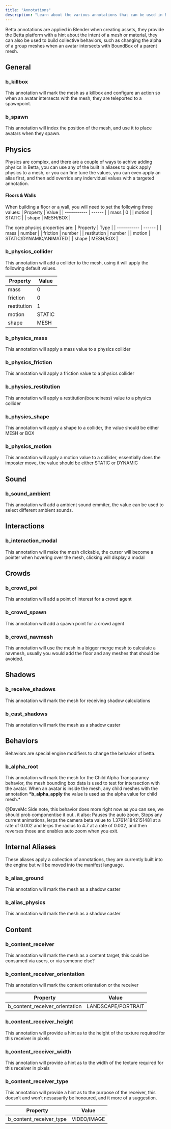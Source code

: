 ```yaml
---
title: "Annotations"
description: "Learn about the various annotations that can be used in Blender to apply berhaviors in Betta"
---
```


Betta annotations are applied in Blender when creating assets, they provide the Betta platform with a hint about the intent of a mesh or material, they can also be used to build collective behaviors, such as changing the alpha of a group meshes when an avatar intersects with BoundBox of a parent mesh.

## General

### b_killbox

This annotation will mark the mesh as a killbox and configure an action so when an avatar intersects with the mesh, they are teleported to a spawnpoint.

### b_spawn

This annotation will index the position of the mesh, and use it to place avatars when they spawn.

## Physics

Physics are complex, and there are a couple of ways to achive adding physics in Betta, you can use any of the built in aliases to quick apply physics to a mesh, or you can fine tune the values, you can even apply an alias first, and then add override any indervidual values with a targeted annotation.

#### Floors & Walls

When building a floor or a wall, you will need to set the following three values:
| Property | Value |
| ----------- | ------ |
| mass | 0 |
| motion | STATIC |
| shape | MESH/BOX |

The core physics properties are:
| Property | Type |
| ----------- | ------ |
| mass | number |
| friction | number |
| restitution | number |
| motion | STATIC/DYNAMIC/ANIMATED |
| shape | MESH/BOX |

### b_physics_collider

This annotation will add a collider to the mesh, using it will apply the following default values.

| Property    | Value  |
| ----------- | ------ |
| mass        | 0      |
| friction    | 0      |
| restitution | 1      |
| motion      | STATIC |
| shape       | MESH   |

### b_physics_mass

This annotation will apply a mass value to a physics collider

### b_physics_friction

This annotation will apply a friction value to a physics collider

### b_physics_restitution

This annotation will apply a restitution(bounciness) value to a physics collider

### b_physics_shape

This annotation will apply a shape to a collider, the value should be either MESH or BOX

### b_physics_motion

This annotation will apply a motion value to a collider, essentially does the imposter move, the value should be either STATIC or DYNAMIC

## Sound

### b_sound_ambient

This annotation will add a ambient sound emmiter, the value can be used to select different ambient sounds.

## Interactions

### b_interaction_modal

This annotation will make the mesh clickable, the cursor will become a pointer when hovering over the mesh, clicking will display a modal

## Crowds

### b_crowd_poi

This annotation will add a point of interest for a crowd agent

### b_crowd_spawn

This annotation will add a spawn point for a crowd agent

### b_crowd_navmesh

This annotation will use the mesh in a bigger merge mesh to calculate a navmesh, usually you would add the floor and any meshes that should be avoided.

## Shadows

### b_receive_shadows

This annotation will mark the mesh for receiving shadow calculations

### b_cast_shadows

This annotation will mark the mesh as a shadow caster

## Behaviors

Behaviors are special engine modifiers to change the behavior of betta.

### b_alpha_root

This annotation will mark the mesh for the Child Alpha Transparancy behavior, the mesh bounding box data is used to test for intersection with the avatar. When an avatar is inside the mesh, any child meshes with the annotation **\*b_alpha_apply** the value is used as the alpha value for child mesh.\*

@DaveMc Side note, this behavior does more right now as you can see, we should prob componentise it out.. it also:
Pauses the auto zoom, Stops any current animations, lerps the camera beta value to 1.376141842151481 at a rate of 0.002 and lerps the radius to 4.7 at a rate of 0.002, and then reverses those and enables auto zoom when you exit.

## Internal Aliases

These aliases apply a collection of annotations, they are currently built into the engine but will be moved into the manifest language.

### b_alias_ground

This annotation will mark the mesh as a shadow caster

### b_alias_physics

This annotation will mark the mesh as a shadow caster

## Content

### b_content_receiver

This annotation will mark the mesh as a content target, this could be consumed via users, or via someone else?

### b_content_receiver_orientation

This annotation will mark the content orientation or the receiver

| Property                       | Value              |
| ------------------------------ | ------------------ |
| b_content_receiver_orientation | LANDSCAPE/PORTRAIT |

### b_content_receiver_height

This annotation will provide a hint as to the height of the texture required for this receiver in pixels

### b_content_receiver_width

This annotation will provide a hint as to the width of the texture required for this receiver in pixels

### b_content_receiver_type

This annotation will provide a hint as to the purpose of the receiver, this doesn’t and won’t nessasarily be honoured, and it more of a suggestion.

| Property                | Value       |
| ----------------------- | ----------- |
| b_content_receiver_type | VIDEO/IMAGE |
